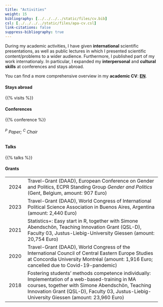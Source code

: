 ```yaml
---
title: "Activities"
weight: 15
bibliography: [../../../../static/files/cv.bib]
csl: [../../../../static/files/apa-cv.csl]
link-citations: false
suppress-bibliography: true
--- 
```


During my academic activities, I have given **international** scientific presentations, as well as public lectures in which I presented scientific content/problems to a wider audience. Furthermore, I published part of my work internationaly. In particular, I expanded my **interpersonal** and **cultural skills** at conferences and stays abroad.

You can find a more comprehensive overview in my **academic CV**: [**EN**](https://bpkleer.github.io/files/cvs-kleer-en.pdf).

#### Stays abroad

{{% visits %}}

#### Conferences

{{% conference %}}
<h6><sup>P</sup> Paper; <sup>C</sup> Chair</h6>

#### Talks

{{% talks %}}

#### Grants

| | |
|:---:|---------------------------------|
| 2024 | Travel-Grant (DAAD), European Conference on Gender and Politics, ECPR Standing Group *Gender and Politics* (Gent, Belgium, amount: 907 Euro) |
| 2023 | Travel-Grant (DAAD), World Congress of International Political Science Association in Buenos Aires, Argentina (amount: 2,440 Euro) |
| 2021 | Statistics+: Easy start in R, together with Simone Abendschön, Teaching Innovation Grant (QSL-D), Faculty 03, Justus-Liebig-University Giessen (amount: 20,754 Euro) |
| 2020 | Travel-Grant (DAAD), World Congress of the International Council of Central Eastern Europe Studies at Concordia University Montréal (amount: 1,916 Euro; cancelled due to Covid-19-pandemic) |
| 2018 | Fostering students’ methods competence individually: Implementation of a web-based-training in MA courses, together with Simone Abendschön, Teaching Innovation Grant (QSL-D), Faculty 03, Justus-Liebig-University Giessen (amount: 23,960 Euro) |
